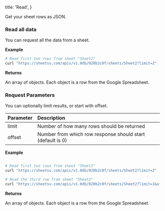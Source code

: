   title: 'Read',
}

Get your sheet rows as JSON.

### Read all data

You can request all the data from a sheet.

**Example**

```sh
# Read first two rows from sheet "Sheet2"
curl "https://sheetsu.com/apis/v1.0db/020b2c0f/sheets/Sheet2?limit=2"

```

**Returns**

An array of objects. Each object is a row from the Google Spreadsheet.

### Request Parameters

You can optionally limit results, or start with offset.

| Parameter | Description                                                |
| --------- | :--------------------------------------------------------- |
| limit     | Number of how many rows should be returned                 |
| offset    | Number from which row response should start (default is 0) |

**Example**

```sh

# Read first two rows from sheet "Sheet2"
curl "https://sheetsu.com/apis/v1.0db/020b2c0f/sheets/Sheet2?limit=2"

# Read the third row from sheet "Sheet2"
curl "https://sheetsu.com/apis/v1.0db/020b2c0f/sheets/Sheet2?limit=1&offset=2"

```

**Returns**

An array of objects. Each object is a row from the Google Spreadsheet.
